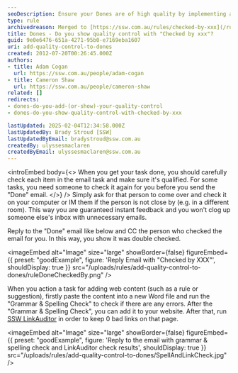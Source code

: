 ```yaml
---
seoDescription: Ensure your Dones are of high quality by implementing a check process with "Checked by xxx"
type: rule
archivedreason: Merged to [https://ssw.com.au/rules/checked-by-xxx](/rules/checked-by-xxx)
title: Dones - Do you show quality control with "Checked by xxx"?
guid: 9e0e6476-651a-4271-95b0-e7169eba1607
uri: add-quality-control-to-dones
created: 2012-07-20T00:26:45.000Z
authors:
- title: Adam Cogan
  url: https://ssw.com.au/people/adam-cogan
- title: Cameron Shaw
  url: https://ssw.com.au/people/cameron-shaw
related: []
redirects:
- dones-do-you-add-(or-show)-your-quality-control
- dones-do-you-show-quality-control-with-checked-by-xxx

lastUpdated: 2025-02-04T12:34:58.000Z
lastUpdatedBy: Brady Stroud [SSW]
lastUpdatedByEmail: bradystroud@ssw.com.au
createdBy: ulyssesmaclaren
createdByEmail: ulyssesmaclaren@ssw.com.au
---
```


<introEmbed
  body={<>
When you get your task done, you should carefully check each item in the email task and make sure it's qualified. For some tasks, you need someone to check it again for you before you send the "Done" email.
  </>}
/>
Simply ask for that person to come over and check it on your computer or IM them if the person is not close by (e.g. in a different room). This way you are guaranteed instant feedback and you won't clog up someone else's inbox with unnecessary emails.

Reply to the "Done" email like below and CC the person who checked the email for you. In this way, you show it was double checked.

<imageEmbed
  alt="Image"
  size="large"
  showBorder={false}
  figureEmbed={{
    preset: "goodExample",
    figure: 'Reply Email with "Checked by XXX"',
    shouldDisplay: true
  }}
  src="/uploads/rules/add-quality-control-to-dones/ruleDoneCheckedBy.png"
/>

When you action a task for adding web content (such as a rule or suggestion), firstly paste the content into a new Word file and run the "Grammar & Spelling Check" to check if there are any errors. After the "Grammar & Spelling Check", you can add it to your website. After that, run [SSW LinkAuditor](http://sswlinkauditor.com/) in order to keep 0 bad links on that page.

<imageEmbed
  alt="Image"
  size="large"
  showBorder={false}
  figureEmbed={{
    preset: "goodExample",
    figure: 'Reply to the email with grammar & spelling check and LinkAuditor check results',
    shouldDisplay: true
  }}
  src="/uploads/rules/add-quality-control-to-dones/SpellAndLinkCheck.jpg"
/>
